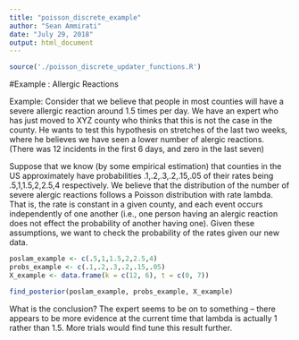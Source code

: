 ```yaml
---
title: "poisson_discrete_example"
author: "Sean Ammirati"
date: "July 29, 2018"
output: html_document
---
```

```r
source('./poisson_discrete_updater_functions.R')
```
#Example : Allergic Reactions 

Example: Consider that we believe that people in most counties will have a severe allergic reaction around 1.5 times per day. 
We have an expert who has just moved to XYZ county who thinks that this is not the case in the county. He wants to test this hypothesis on 
stretches of the last two weeks, where he believes we have seen a lower number of alergic reactions. 
(There was 12 incidents in the first 6 days, and zero in the last seven)

Suppose that we know (by some empirical estimation) that counties in the US approximately have probabilities .1,.2,.3,.2,.15,.05 of their rates 
being .5,1,1.5,2,2.5,4 respectively.
We believe that the distribution of the number of severe alergic reactions follows a Poisson distribution with rate lambda. That is, the rate is constant in 
a given county, and each event occurs independently of one another (i.e., one person having an alergic reaction does not effect the probability of another
having one). Given these assumptions, we want to check the probability of the rates given our new data. 

```r
poslam_example <- c(.5,1,1.5,2,2.5,4)
probs_example <- c(.1,.2,.3,.2,.15,.05)
X_example <- data.frame(k = c(12, 6), t = c(0, 7))

find_posterior(poslam_example, probs_example, X_example)
```
What is the conclusion? The expert seems to be on to something -- there appears to be more evidence at the current time that lambda is actually 1 rather than
1.5. More trials would find tune this result further. 